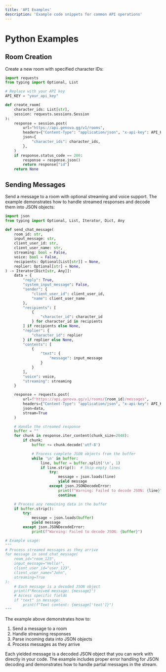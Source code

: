 ```yaml
---
title: 'API Examples'
description: 'Example code snippets for common API operations'
---
```


# Python Examples

## Room Creation

Create a new room with specified character IDs:

```python
import requests
from typing import Optional, List

# Replace with your API key
API_KEY = "your_api_key"

def create_room(
    character_ids: List[str],
    session: requests.sessions.Session
):
    response = session.post(
        url="https://api.genova.gg/v1/rooms",
        headers={"Content-Type": "application/json", "x-api-key": API_KEY},
        json={
            "character_ids": character_ids,
        },
    )
    if response.status_code == 200:
        response = response.json()
        return response["id"]
    return None
```

## Sending Messages

Send a message to a room with optional streaming and voice support. The example demonstrates how to handle streamed responses and decode them into JSON objects:

```python
import json
from typing import Optional, List, Iterator, Dict, Any

def send_chat_message(
    room_id: str,
    input_message: str,
    client_user_id: str,
    client_user_name: str,
    streaming: bool = False,
    voice: bool = False,
    recipients: Optional[List[str]] = None,
    replier: Optional[str] = None,
) -> Iterator[Dict[str, Any]]:
    data = {
        "reply": True,
        "system_input_message": False,
        "sender": {
            "client_user_id": client_user_id,
            "name": client_user_name
        },
        "recipients": [
            {
                "character_id": character_id
            } for character_id in recipients
        ] if recipients else None,
        "replier": {
            "character_id": replier
        } if replier else None,
        "contents": [
            {
                "text": {
                    "message": input_message
                }
            }
        ],
        "voice": voice,
        "streaming": streaming
    }

    response = requests.post(
        url=f"https://api.genova.gg/v1/rooms/{room_id}/messages",
        headers={"Content-Type": "application/json", "x-api-key": API_KEY},
        json=data,
        stream=True
    )

    # Handle the streamed response
    buffer = ""
    for chunk in response.iter_content(chunk_size=2048):
        if chunk:
            buffer += chunk.decode('utf-8')

            # Process complete JSON objects from the buffer
            while '\n' in buffer:
                line, buffer = buffer.split('\n', 1)
                if line.strip():  # Skip empty lines
                    try:
                        message = json.loads(line)
                        yield message
                    except json.JSONDecodeError:
                        print(f"Warning: Failed to decode JSON: {line}")
                        continue

    # Process any remaining data in the buffer
    if buffer.strip():
        try:
            message = json.loads(buffer)
            yield message
        except json.JSONDecodeError:
            print(f"Warning: Failed to decode JSON: {buffer}")

# Example usage:
"""
# Process streamed messages as they arrive
for message in send_chat_message(
    room_id="room_123",
    input_message="Hello!",
    client_user_id="user_123",
    client_user_name="John",
    streaming=True
):
    # Each message is a decoded JSON object
    print(f"Received message: {message}")
    # Access specific fields
    if "text" in message:
        print(f"Text content: {message['text']}")
"""
```

The example above demonstrates how to:
1. Send a message to a room
2. Handle streaming responses
3. Parse incoming data into JSON objects
4. Process messages as they arrive

Each yielded message is a decoded JSON object that you can work with directly in your code. The example includes proper error handling for JSON decoding and demonstrates how to handle partial messages in the stream.

